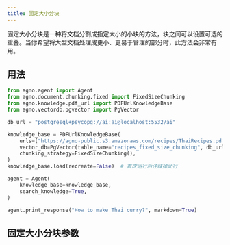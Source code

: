 ```yaml
---
title: 固定大小分块
---
```


固定大小分块是一种将文档分割成指定大小的小块的方法，块之间可以设置可选的重叠。当你希望将大型文档处理成更小、更易于管理的部分时，此方法会非常有用。

## 用法

```python
from agno.agent import Agent
from agno.document.chunking.fixed import FixedSizeChunking
from agno.knowledge.pdf_url import PDFUrlKnowledgeBase
from agno.vectordb.pgvector import PgVector

db_url = "postgresql+psycopg://ai:ai@localhost:5532/ai"

knowledge_base = PDFUrlKnowledgeBase(
    urls=["https://agno-public.s3.amazonaws.com/recipes/ThaiRecipes.pdf"],
    vector_db=PgVector(table_name="recipes_fixed_size_chunking", db_url=db_url),
    chunking_strategy=FixedSizeChunking(),
)
knowledge_base.load(recreate=False)  # 首次运行后注释掉此行

agent = Agent(
    knowledge_base=knowledge_base,
    search_knowledge=True,
)

agent.print_response("How to make Thai curry?", markdown=True)
```

## 固定大小分块参数

<Snippet file="chunking-fixed-size.mdx" />